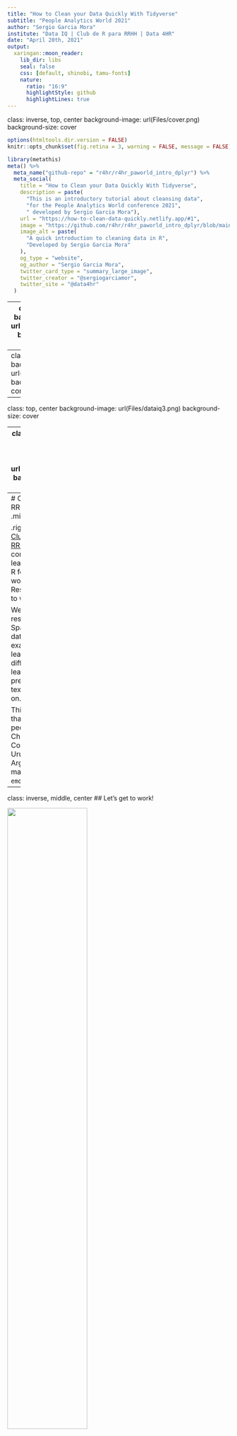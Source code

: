 ```yaml
---
title: "How to Clean your Data Quickly With Tidyverse"
subtitle: "People Analytics World 2021"
author: "Sergio Garcia Mora"
institute: "Data IQ | Club de R para RRHH | Data 4HR"
date: "April 20th, 2021"
output:
  xaringan::moon_reader:
    lib_dir: libs
    seal: false
    css: [default, shinobi, tamu-fonts]
    nature:
      ratio: "16:9"
      highlightStyle: github
      highlightLines: true
---
```


class: inverse, top, center
background-image: url(Files/cover.png)
background-size: cover

```r
options(htmltools.dir.version = FALSE)
knitr::opts_chunk$set(fig.retina = 3, warning = FALSE, message = FALSE)
```



```r
library(metathis)
meta() %>%
  meta_name("github-repo" = "r4hr/r4hr_paworld_intro_dplyr") %>% 
  meta_social(
    title = "How to Clean your Data Quickly With Tidyverse",
    description = paste(
      "This is an introductory tutorial about cleansing data",
      "for the People Analytics World conference 2021",
      " developed by Sergio Garcia Mora"),
    url = "https://how-to-clean-data-quickly.netlify.app/#1",
    image = "https://github.com/r4hr/r4hr_paworld_intro_dplyr/blob/main/Files/cover.png",
    image_alt = paste(
      "A quick introduction to cleaning data in R", 
      "Developed by Sergio Garcia Mora"
    ),
    og_type = "website",
    og_author = "Sergio Garcia Mora",
    twitter_card_type = "summary_large_image",
    twitter_creator = "@sergiogarciamor",
    twitter_site = "@data4hr"
  )
```
---
class: top, center
background-image: url(Files/dataiq1.png)
background-size: contain


---
class:  top, center
background-image: url(Files/dataiq2.png)
background-size: contain

---

class: top, center
background-image: url(Files/dataiq3.png)
background-size: cover

---
class: inverse, top, center
background-image: url(Files/team.png)
background-size: cover

---
# Club de R para RRHH
.left-column[
.middle[
<img src="Files/clubder.png" />
]
]

.right-column[
The [Club de R para RRHH](https://linktr.ee/r4hrclub) is a community for learning to code in R for people who work in Human Resources or aspire to work in this field.

We develop resources in Spanish, use HR data in our examples, and we learn how to use different packages, learn how to make predictive analysis, text mining and so on.

This is a project that has gathered people from Perú, Chile, Paraguay, Colombia, Spain, Uruguay, Panamá, Argentina and many more `r emo::ji("globe")`.
]

---
class: inverse, middle, center
## Let's get to work!

<img src="https://media.giphy.com/media/3o7TKUM3IgJBX2as9O/giphy.gif" width="60%"/>


---
# The R language
## Projects

Working with projects in RStudio makes everything simpler. RStudio Projects create a local folder in your computer in which every file, script, and resources will be saved there, in a more organized way.

--

To create a project go to:
* *File*
  * *New project*

And then write the name of the new folder.

.pull-left[<img src="Files/new_project.png" width="60%" />]


.pull-rigt[<img src="Files/new_projecto.png" width="30%" />]

---
# What's a R package?

R is a open source language, that became very popular for analyzing data and statistical analysis. Nowadays it has a wide range of aplications and uses beyond statistics.

--

*Packages* are a sort of 'extensions' that expand R base capabilities and allows us to make specific things in a easy way. Pablo Tiscornia made a great analogy to explain the difference what packages are.

--

.pull-left[
<img src="Files/R2.png" width="85%" />
]

--
.pull-right[
<img src="Files/R4.png" />
]

---
# Tidy data

.left-column[
<img src="Files/mess.png" />
]

.right-column[
Data in tutorials is perfect, neat, and clean. And everytime you try to replicate the same analyisis with your own data, things rarely work in the same way, and you end up spending a lot of time getting your data right to run an analysis... in Excel `r emo::ji("doubt")`
]
--
.right-column[
That's why cleaning and tidying your data explains from 60 al 80% of the time of any Analytics project. This process is known as *data cleansing* or *data wrangling*. **Tidyverse** is collection of packages that allow us to get our **tidy data** to develop our analysis. There are some **tidy data principles** we all need to know:
]
--
.right-column[
1. Each variable must have its own column.
2. Each observation must have its own row.
3. Each value must have its own cell.
]

---
# Tidyverse

.center[<img src="Files/tidyverse_packs.jpeg" width="40%"/>]

Tidyverse is a collection of packaged for cleaning, transforming, manipulating and wrangling data. To start using